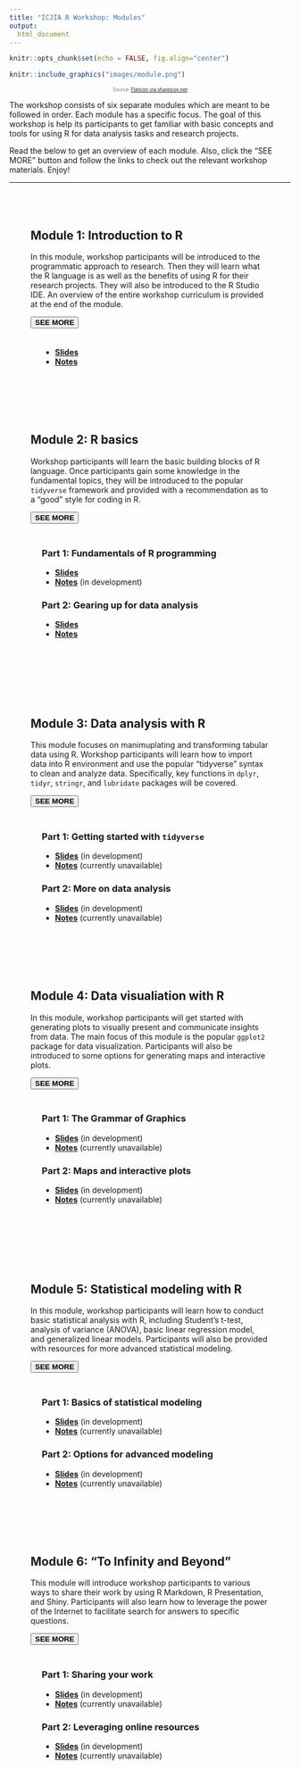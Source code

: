 ```yaml
---
title: "ICJIA R Workshop: Modules"
output:
  html_document
---
```

<style>
body {
  padding-bottom: 100px;
}

.row {
  padding: 10px;
}

.card {
  padding: 2em;
}
</style>

```r
knitr::opts_chunk$set(echo = FALSE, fig.align="center")
```

<div class="fade-in">
```r
knitr::include_graphics("images/module.png")
```
</div>
<p style="font-size:0.6em; text-align:center; color: #777;">
Source: <a href="https://www.shareicon.net/cubes-squares-geometrical-shapes-and-symbols-3d-interface-shapes-cube-823602">Flaticon via shareicon.net</a>
</p>

The workshop consists of six separate modules which are meant to be followed in order. Each module has a specific focus. The goal of this workshop is help its participants to get familiar with basic concepts and tools for using R for data analysis tasks and research projects.

Read the below to get an overview of each module. Also, click the "SEE MORE" button and follow the links to check out the relevant workshop materials. Enjoy!

***

<div class="row">
<div class="card col-sm-6">
## Module 1: Introduction to R
<div>
In this module, workshop participants will be introduced to the programmatic approach to research. Then they will learn what the R language is as well as the benefits of using R for their research projects. They will also be introduced to the R Studio IDE. An overview of the entire workshop curriculum is provided at the end of the module.

<button class="btn" type="button" data-toggle="collapse" data-target="#collapse-module-1" aria-expanded="false" aria-controls="collapse-module-1">**SEE MORE**</button>

<div class="collapse" id="collapse-module-1">
<div style="padding:20px;">
* [**Slides**](./slides/module1_slides.html)
* [**Notes**](./notes/module1_notes.html)
</div>
</div>
</div>
</div>
<div class="card col-sm-6">
## Module 2: R basics
<div>
Workshop participants will learn the basic building blocks of R language. Once participants gain some knowledge in the fundamental topics, they will be introduced to the popular `tidyverse` framework and provided with a recommendation as to a "good" style for coding in R.

<button class="btn" data-toggle="collapse" data-target="#collapse-module-2" aria-expanded="false" aria-controls="collapse-module-2">**SEE MORE**</button>

<div class="collapse mt-1" id="collapse-module-2">
<div style="padding:20px;">
### Part 1: Fundamentals of R programming

* [**Slides**](./slides/module2_slides1.html)
* [**Notes**](./notes/module2_notes1.html) (in development)

### Part 2: Gearing up for data analysis

* [**Slides**](./slides/module2_slides2.html)
* [**Notes**](./notes/module2_notes2.html)
</div>
</div>
</div>
</div>
</div>

<div class="row">
<div class="card col-sm-6">
## Module 3: Data analysis with R
<div>
This module focuses on manimuplating and transforming tabular data using R. Workshop participants will learn how to import data into R environment and use the popular "tidyverse" syntax to clean and analyze data. Specifically, key functions in `dplyr`, `tidyr`, `stringr`, and `lubridate` packages will be covered.

<button class="btn" data-toggle="collapse" data-target="#collapse-module-3" aria-expanded="false" aria-controls="collapse-module-3">**SEE MORE**</button>

<div class="collapse" id="collapse-module-3">
<div style="padding:20px;">
### Part 1: Getting started with `tidyverse`

* [**Slides**](./slides/module3_slides1.html) (in development)
* [**Notes**](./notes/module3_notes1.html) (currently unavailable)

### Part 2: More on data analysis

* [**Slides**](./slides/module3_slides2.html) (in development)
* [**Notes**](./notes/module3_notes2.html) (currently unavailable)
</div>
</div>
</div>
</div>
<div class="card col-sm-6">
## Module 4: Data visualiation with R
<div>
In this module, workshop participants will get started with generating plots to visually present and communicate insights from data. The main focus of this module is the popular `ggplot2` package for data visualization. Participants will also be introduced to some options for generating maps and interactive plots.

<button class="btn" data-toggle="collapse" data-target="#collapse-module-4" aria-expanded="false" aria-controls="collapse-module-4">**SEE MORE**</button>

<div class="collapse" id="collapse-module-4">
<div style="padding:20px;">
### Part 1: The Grammar of Graphics

* [**Slides**](./slides/module4_slides1.html) (in development)
* [**Notes**](./notes/module4_notes1.html) (currently unavailable)

### Part 2: Maps and interactive plots

* [**Slides**](./slides/module4_slides2.html) (in development)
* [**Notes**](./notes/module4_notes2.html) (currently unavailable)
</div>
</div>
</div>
</div>
</div>

<div class="row">
<div class="card col-sm-6">
## Module 5: Statistical modeling with R
<div>
In this module, workshop participants will learn how to conduct basic statistical analysis with R, including Student's t-test, analysis of variance (ANOVA), basic linear regression model, and generalized linear models. Participants will also be provided with resources for more advanced statistical modeling.

<button class="btn" data-toggle="collapse" data-target="#collapse-module-5" aria-expanded="false" aria-controls="collapse-module-5">**SEE MORE**</button>

<div class="collapse" id="collapse-module-5">
<div style="padding:20px;">
### Part 1: Basics of statistical modeling

* [**Slides**](./slides/module5_slides1.html) (in development)
* [**Notes**](./notes/module5_notes1.html) (currently unavailable)

### Part 2: Options for advanced modeling

* [**Slides**](./slides/module5_slides2.html) (in development)
* [**Notes**](./notes/module5_notes2.html) (currently unavailable)
</div>
</div>
</div>
</div>
<div class="card col-sm-6">
## Module 6: "To Infinity and Beyond"
<div>
This module will introduce workshop participants to various ways to share their work by using R Markdown, R Presentation, and Shiny. Participants will also learn how to leverage the power of the Internet to facilitate search for answers to specific questions.

<button class="btn" data-toggle="collapse" data-target="#collapse-module6" aria-expanded="false" aria-controls="collapse-module6">**SEE MORE**</button>

<div class="collapse" id="collapse-module6">
<div style="padding:20px;">
### Part 1: Sharing your work

* [**Slides**](./slides/module6_slides1.html) (in development)
* [**Notes**](./notes/module6_notes1.html) (currently unavailable)

### Part 2: Leveraging online resources

* [**Slides**](./slides/module6_slides2.html) (in development)
* [**Notes**](./notes/module6_notes2.html) (currently unavailable)
</div>
</div>
</div>
</div>
</div>